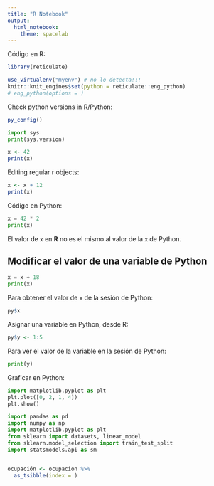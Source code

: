 ```yaml
---
title: "R Notebook"
output: 
  html_notebook:
    theme: spacelab
---
```

Código en R:
```r
library(reticulate)

use_virtualenv("myenv") # no lo detecta!!!
knitr::knit_engines$set(python = reticulate::eng_python)
# eng_python(options = )
```

Check python versions in R/Python:

```r
py_config()
```
```python
import sys
print(sys.version)
```


```r
x <- 42
print(x)
```
Editing regular r objects:
```r
x <- x + 12
print(x)
```

Código en Python:
```python
x = 42 * 2
print(x)
```

El valor de `x` en **R** no es el mismo al valor de la `x` de Python.

## Modificar el valor de una variable de Python

```python
x = x + 18
print(x)
```

Para obtener el valor de `x` de la sesión de Python:

```r
py$x
```

Asignar una variable en Python, desde R:

```r
py$y <- 1:5
```

Para ver el valor de la variable en la sesión de Python:

```python
print(y)
```

Graficar en Python:

```python
import matplotlib.pyplot as plt
plt.plot([0, 2, 1, 4])
plt.show()
```

```python
import pandas as pd
import numpy as np
import matplotlib.pyplot as plt
from sklearn import datasets, linear_model
from sklearn.model_selection import train_test_split
import statsmodels.api as sm
```

```python

```

```r
ocupación <- ocupacion %>% 
  as_tsibble(index = )
```

